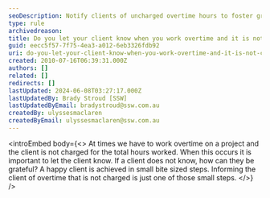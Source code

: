 ```yaml
---
seoDescription: Notify clients of uncharged overtime hours to foster gratitude and build strong relationships.
type: rule
archivedreason:
title: Do you let your client know when you work overtime and it is not charged?
guid: eecc5f57-7f75-4ea3-a012-6eb3326fdb92
uri: do-you-let-your-client-know-when-you-work-overtime-and-it-is-not-charged
created: 2010-07-16T06:39:31.000Z
authors: []
related: []
redirects: []
lastUpdated: 2024-06-08T03:27:17.000Z
lastUpdatedBy: Brady Stroud [SSW]
lastUpdatedByEmail: bradystroud@ssw.com.au
createdBy: ulyssesmaclaren
createdByEmail: ulyssesmaclaren@ssw.com.au
---
```


<introEmbed
  body={<>
At times we have to work overtime on a project and the client is not charged for the total hours worked. When this occurs it is important to let the client know. If a client does not know, how can they be grateful? A happy client is achieved in small bite sized steps. Informing the client of overtime that is not charged is just one of those small steps.
  </>}
/>
